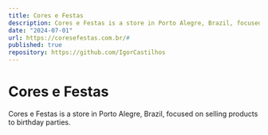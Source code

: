 ```yaml
---
title: Cores e Festas
description: Cores e Festas is a store in Porto Alegre, Brazil, focused on selling products to birthday parties.
date: "2024-07-01"
url: https://coresefestas.com.br/#
published: true
repository: https://github.com/IgorCastilhos
---
```



# Cores e Festas

Cores e Festas is a store in Porto Alegre, Brazil, focused on selling products to birthday parties.

